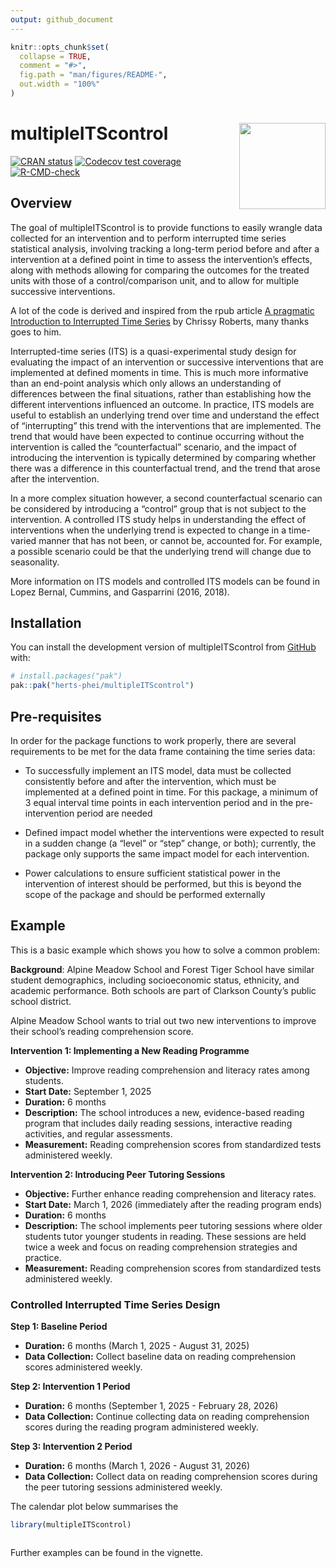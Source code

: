 ```yaml
---
output: github_document
---
```


<!-- README.md is generated from README.Rmd. Please edit that file -->

```r
knitr::opts_chunk$set(
  collapse = TRUE,
  comment = "#>",
  fig.path = "man/figures/README-",
  out.width = "100%"
)
```

# multipleITScontrol <a href="https://dplyr.tidyverse.org"><img src="man/figures/logo.png" align="right" height="138"/></a>

<!-- badges: start -->

[![CRAN status](https://www.r-pkg.org/badges/version/multipleITScontrol)](https://CRAN.R-project.org/package=multipleITScontrol) [![Codecov test coverage](https://codecov.io/gh/herts-phei/multipleITScontrol/graph/badge.svg)](https://app.codecov.io/gh/herts-phei/multipleITScontrol) [![R-CMD-check](https://github.com/herts-phei/multipleITScontrol/actions/workflows/R-CMD-check.yaml/badge.svg)](https://github.com/herts-phei/multipleITScontrol/actions/workflows/R-CMD-check.yaml)

<!-- badges: end -->

## Overview

The goal of multipleITScontrol is to provide functions to easily wrangle data collected for an intervention and to perform interrupted time series statistical analysis, involving tracking a long-term period before and after a intervention at a defined point in time to assess the intervention's effects, along with methods allowing for comparing the outcomes for the treated units with those of a control/comparison unit, and to allow for multiple successive interventions.

A lot of the code is derived and inspired from the rpub article [A pragmatic Introduction to Interrupted Time Series](https://rpubs.com/chrissyhroberts/1006858) by Chrissy Roberts, many thanks goes to him.

Interrupted-time series (ITS) is a quasi-experimental study design for evaluating the impact of an intervention or successive interventions that are implemented at defined moments in time. This is much more informative than an end-point analysis which only allows an understanding of differences between the final situations, rather than establishing how the different interventions influenced an outcome. In practice, ITS models are useful to establish an underlying trend over time and understand the effect of “interrupting” this trend with the interventions that are implemented. The trend that would have been expected to continue occurring without the intervention is called the “counterfactual” scenario, and the impact of introducing the intervention is typically determined by comparing whether there was a difference in this counterfactual trend, and the trend that arose after the intervention.

In a more complex situation however, a second counterfactual scenario can be considered by introducing a “control” group that is not subject to the intervention. A controlled ITS study helps in understanding the effect of interventions when the underlying trend is expected to change in a time-varied manner that has not been, or cannot be, accounted for. For example, a possible scenario could be that the underlying trend will change due to seasonality.

More information on ITS models and controlled ITS models can be found in Lopez Bernal, Cummins, and Gasparrini (2016, 2018).

## Installation

You can install the development version of multipleITScontrol from [GitHub](https://github.com/) with:

```r
# install.packages("pak")
pak::pak("herts-phei/multipleITScontrol")
```

## Pre-requisites

In order for the package functions to work properly, there are several requirements to be met for the data frame containing the time series data:

-   To successfully implement an ITS model, data must be collected consistently before and after the intervention, which must be implemented at a defined point in time. For this package, a minimum of 3 equal interval time points in each intervention period and in the pre-intervention period are needed

-   Defined impact model whether the interventions were expected to result in a sudden change (a “level” or “step” change, or both); currently, the package only supports the same impact model for each intervention.

-   Power calculations to ensure sufficient statistical power in the intervention of interest should be performed, but this is beyond the scope of the package and should be performed externally

## Example

This is a basic example which shows you how to solve a common problem:

**Background**: Alpine Meadow School and Forest Tiger School have similar student demographics, including socioeconomic status, ethnicity, and academic performance. Both schools are part of Clarkson County's public school district.

Alpine Meadow School wants to trial out two new interventions to improve their school's reading comprehension score.

**Intervention 1: Implementing a New Reading Programme**

-   **Objective:** Improve reading comprehension and literacy rates among students.
-   **Start Date:** September 1, 2025
-   **Duration:** 6 months
-   **Description:** The school introduces a new, evidence-based reading program that includes daily reading sessions, interactive reading activities, and regular assessments.
-   **Measurement:** Reading comprehension scores from standardized tests administered weekly.

**Intervention 2: Introducing Peer Tutoring Sessions**

-   **Objective:** Further enhance reading comprehension and literacy rates.
-   **Start Date:** March 1, 2026 (immediately after the reading program ends)
-   **Duration:** 6 months
-   **Description:** The school implements peer tutoring sessions where older students tutor younger students in reading. These sessions are held twice a week and focus on reading comprehension strategies and practice.
-   **Measurement:** Reading comprehension scores from standardized tests administered weekly.

### Controlled Interrupted Time Series Design

**Step 1: Baseline Period**

-   **Duration:** 6 months (March 1, 2025 - August 31, 2025)
-   **Data Collection:** Collect baseline data on reading comprehension scores administered weekly.

**Step 2: Intervention 1 Period**

-   **Duration:** 6 months (September 1, 2025 - February 28, 2026)
-   **Data Collection:** Continue collecting data on reading comprehension scores during the reading program administered weekly.

**Step 3: Intervention 2 Period**

-   **Duration:** 6 months (March 1, 2026 - August 31, 2026)
-   **Data Collection:** Collect data on reading comprehension scores during the peer tutoring sessions administered weekly.

The calendar plot below summarises the


```r
library(multipleITScontrol)



```

Further examples can be found in the vignette.
